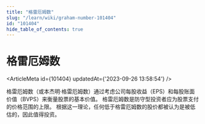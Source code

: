 ```yaml
---
title: "格雷厄姆数"
slug: "/learn/wiki/graham-number-101404"
id: "101404"
hide_table_of_contents: true
---
```



# 格雷厄姆数

<ArticleMeta id={101404} updatedAt={'2023-09-26 13:58:54'} />
<div className='border-solid border-b border-t-0 my-4 border-[var(--ifm-color-gray-300)]' />

格雷厄姆数（或本杰明·格雷厄姆数）通过考虑公司每股收益（EPS）和每股账面价值（BVPS）来衡量股票的基本价值。 格雷厄姆数是防守型投资者应为股票支付的价格范围的上限。 根据这一理论，任何低于格雷厄姆数的股价都被认为是被低估的，因此值得投资。
